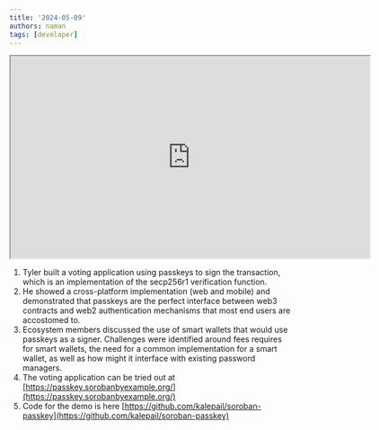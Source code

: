 ```yaml
---
title: '2024-05-09'
authors: naman
tags: [developer]
---
```


<iframe
  src="https://drive.google.com/file/d/1PvA8cxInSfRjmewJbILhgpZYv4CBExZv/preview"
  width="640"
  height="360"
  allow="autoplay"
></iframe>

1. Tyler built a voting application using passkeys to sign the transaction, which is an implementation of the secp256r1 verification function.
2. He showed a cross-platform implementation (web and mobile) and demonstrated that passkeys are the perfect interface between web3 contracts and web2 authentication mechanisms that most end users are accostomed to.
3. Ecosystem members discussed the use of smart wallets that would use passkeys as a signer. Challenges were identified around fees requires for smart wallets, the need for a common implementation for a smart wallet, as well as how might it interface with existing password managers.  
4. The voting application can be tried out at [https://passkey.sorobanbyexample.org/](https://passkey.sorobanbyexample.org/)
5. Code for the demo is here [https://github.com/kalepail/soroban-passkey](https://github.com/kalepail/soroban-passkey)
